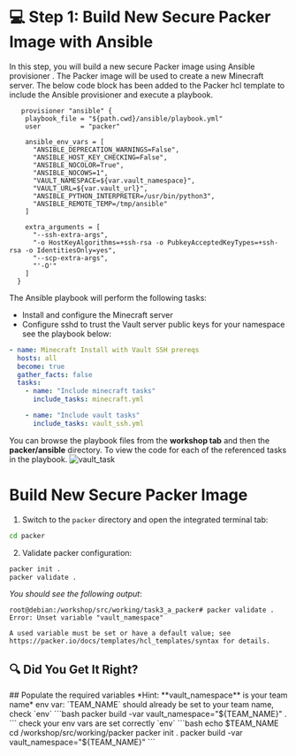 # 💻 Step 1: Build New Secure Packer Image with Ansible

In this step, you will build a new secure Packer image using Ansible provisioner . 
The Packer image will be used to create a new Minecraft server.
The below code block has been added to the Packer hcl template to include the Ansible provisioner and execute a playbook.

```hcl
   provisioner "ansible" {
    playbook_file = "${path.cwd}/ansible/playbook.yml"
    user          = "packer"

    ansible_env_vars = [
      "ANSIBLE_DEPRECATION_WARNINGS=False",
      "ANSIBLE_HOST_KEY_CHECKING=False",
      "ANSIBLE_NOCOLOR=True",
      "ANSIBLE_NOCOWS=1",
      "VAULT_NAMESPACE=${var.vault_namespace}",
      "VAULT_URL=${var.vault_url}",
      "ANSIBLE_PYTHON_INTERPRETER=/usr/bin/python3",
      "ANSIBLE_REMOTE_TEMP=/tmp/ansible"
    ]

    extra_arguments = [
      "--ssh-extra-args",
      "-o HostKeyAlgorithms=+ssh-rsa -o PubkeyAcceptedKeyTypes=+ssh-rsa -o IdentitiesOnly=yes",
      "--scp-extra-args",
      "'-O'"
    ]
  }
```

The Ansible playbook will perform the following tasks:
- Install and configure the Minecraft server
- Configure sshd to trust the Vault server public keys for your namespace
see the playbook below:
```yaml
- name: Minecraft Install with Vault SSH prereqs
  hosts: all
  become: true
  gather_facts: false
  tasks:
    - name: "Include minecraft tasks"
      include_tasks: minecraft.yml

    - name: "Include vault tasks"
      include_tasks: vault_ssh.yml
```
You can browse the playbook files from the **workshop tab** and then the **packer/ansible** directory. To view the code for each of the referenced tasks in the playbook.
![vault_task](/assets/task_3/ansible-task.png)

# Build New Secure Packer Image

1. Switch to the `packer` directory and open the integrated terminal tab: 
```bash
cd packer
```
2. Validate packer configuration:
```bash
packer init .
packer validate .
```
_You should see the following output_:
```
root@debian:/workshop/src/working/task3_a_packer# packer validate .
Error: Unset variable "vault_namespace"

A used variable must be set or have a default value; see
https://packer.io/docs/templates/hcl_templates/syntax for details.
```

## 🔍 Did You Get It Right?

<Task id="packer_build">
## Populate the required variables
*Hint: **vault_namespace** is your team name*
env var: `TEAM_NAME` should already be set to your team name, check `env`
```bash
packer build -var vault_namespace="${TEAM_NAME}" .
```
</Task>
<Solution title="Solution: Packer build">
check your env vars are set correctly `env`
```bash
echo $TEAM_NAME
cd /workshop/src/working/packer
packer init .
packer build -var vault_namespace="${TEAM_NAME}"
```
</Solution>